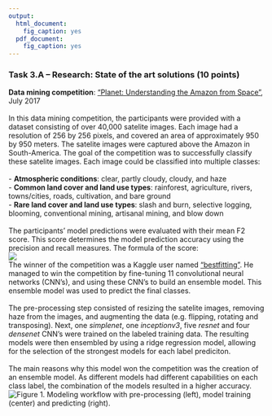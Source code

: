 ```yaml
---
output:
  html_document:
    fig_caption: yes
  pdf_document:
    fig_caption: yes
---
```


### Task 3.A – Research: State of the art solutions (10 points)
**Data mining competition**: ["Planet: Understanding the Amazon from Space"](https://www.kaggle.com/c/planet-understanding-the-amazon-from-space), July 2017\
\
In this data mining competition, the participants were provided with a dataset consisting of over 40,000 satelite images. Each image had a resolution of 256 by 256 pixels, and covered an area of approximately 950 by 950 meters. The satelite images were captured above the Amazon in South-America. The goal of the competition was to successfully classify these satelite images. Each image could be classified into multiple classes:\
\
- **Atmospheric conditions**: clear, partly cloudy, cloudy, and haze\
- **Common land cover and land use types**: rainforest, agriculture, rivers, towns/cities, roads, cultivation, and bare ground\
- **Rare land cover and land use types**: slash and burn, selective logging, blooming, conventional mining, artisanal mining, and blow down\
\
The participants' model predictions were evaluated with their mean F2 score. This score determines the model prediction accuracy using the precision and recall measures. The formula of the score:\
![](f2_formula.png)
\
The winner of the competition was a Kaggle user named ["bestfitting"](https://www.kaggle.com/bestfitting). He managed to win the competition by fine-tuning 11 convolutional neural networks (CNN's), and using these CNN's to build an ensemble model. This ensemble model was used to predict the final classes.\
\
The pre-processing step consisted of resizing the satelite images, removing haze from the images, and augmenting the data (e.g. flipping, rotating and transposing). Next, one *simplenet*, one *inceptionv3*, five *resnet* and four *densenet* CNN's were trained on the labeled training data. The resulting models were then ensembled by using a ridge regression model, allowing for the selection of the strongest models for each label prediciton.\
\
The main reasons why this model won the competition was the creation of an ensemble model. As different models had different capabilities on each class label, the combination of the models resulted in a higher accuracy.
\
![**Figure 1.** Modeling workflow with pre-processing (left), model training (center)\ and predicting (right).](amazon_models.png)
